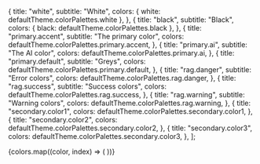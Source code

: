 
  {
    title: "white",
    subtitle: "White",
    colors: { white: defaultTheme.colorPalettes.white },
  },
  {
    title: "black",
    subtitle: "Black",
    colors: { black: defaultTheme.colorPalettes.black },
  },
  {
    title: "primary.accent",
    subtitle: "The primary color",
    colors: defaultTheme.colorPalettes.primary.accent,
  },
  {
    title: "primary.ai",
    subtitle: "The AI color",
    colors: defaultTheme.colorPalettes.primary.ai,
  },
  {
    title: "primary.default",
    subtitle: "Greys",
    colors: defaultTheme.colorPalettes.primary.default,
  },
  {
    title: "rag.danger",
    subtitle: "Error colors",
    colors: defaultTheme.colorPalettes.rag.danger,
  },
  {
    title: "rag.success",
    subtitle: "Success colors",
    colors: defaultTheme.colorPalettes.rag.success,
  },
  {
    title: "rag.warning",
    subtitle: "Warning colors",
    colors: defaultTheme.colorPalettes.rag.warning,
  },
  {
    title: "secondary.color1",
    colors: defaultTheme.colorPalettes.secondary.color1,
  },
  {
    title: "secondary.color2",
    colors: defaultTheme.colorPalettes.secondary.color2,
  },
  {
    title: "secondary.color3",
    colors: defaultTheme.colorPalettes.secondary.color3,
  },
];

<Meta title="System/Colors" />

<Title>Colors</Title>

<ColorPalette>
  {colors.map((color, index) => (
    <ColorItem key={index} {...color} />
  ))}
</ColorPalette>
